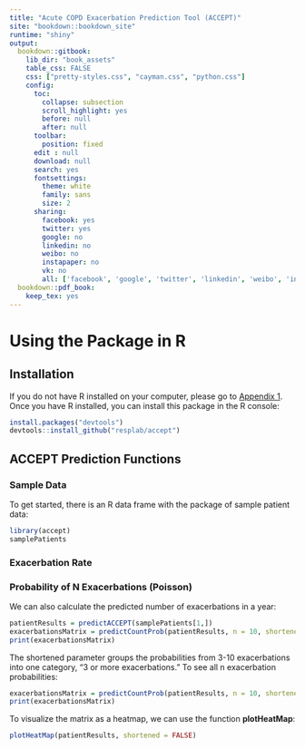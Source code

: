 ```yaml
---
title: "Acute COPD Exacerbation Prediction Tool (ACCEPT)"
site: "bookdown::bookdown_site"
runtime: "shiny"
output:
  bookdown::gitbook:
    lib_dir: "book_assets"
    table_css: FALSE
    css: ["pretty-styles.css", "cayman.css", "python.css"]
    config:
      toc:
        collapse: subsection
        scroll_highlight: yes
        before: null
        after: null
      toolbar:
        position: fixed
      edit : null
      download: null
      search: yes
      fontsettings:
        theme: white
        family: sans
        size: 2
      sharing:
        facebook: yes
        twitter: yes
        google: no
        linkedin: no
        weibo: no
        instapaper: no
        vk: no
        all: ['facebook', 'google', 'twitter', 'linkedin', 'weibo', 'instapaper']
  bookdown::pdf_book:
    keep_tex: yes
---
```


# Using the Package in R {#packageinR}

## Installation

If you do not have R installed on your computer, please go to [Appendix 1](#appendix1). Once you have R installed, you can install this package in the R console:

```r
install.packages("devtools")
devtools::install_github("resplab/accept")
```

## ACCEPT Prediction Functions

### Sample Data {-}

To get started, there is an R data frame with the package of sample patient data:

```r
library(accept)
samplePatients
```

### Exacerbation Rate {-}



### Probability of N Exacerbations (Poisson) {-}

We can also calculate the predicted number of exacerbations in a year:

```r
patientResults = predictACCEPT(samplePatients[1,])
exacerbationsMatrix = predictCountProb(patientResults, n = 10, shortened = TRUE)
print(exacerbationsMatrix)
```

The shortened parameter groups the probabilities from 3-10 exacerbations into one category, "3 or more exacerbations." To see all n exacerbation probabilities:

```r
exacerbationsMatrix = predictCountProb(patientResults, n = 10, shortened = FALSE)
print(exacerbationsMatrix)
```

To visualize the matrix as a heatmap, we can use the function **plotHeatMap**:

```r
plotHeatMap(patientResults, shortened = FALSE)
```
